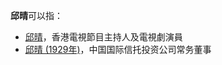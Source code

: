 '''邱晴'''可以指：
* [[邱晴|邱晴]]，香港電視節目主持人及電視劇演員
* [[邱晴_(1929年)|邱晴 (1929年)]]，中国国际信托投资公司常务董事

{{disambiguation|Qing|cat=二字邱姓人名消歧义}}
